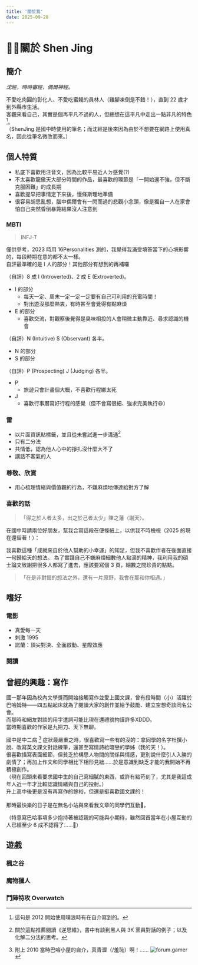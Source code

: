 ```yaml
---
title: '關於我'
date: 2025-09-28
---
```


# 🙋‍♂️關於 Shen Jing

## 簡介

*沈經，時時審經，偶爾神經。*  

不愛吃肉圓的彰化人、不愛吃蜜餞的員林人（雞腳凍倒是不錯！），直到 22 歲才到外縣市生活。  
客觀來看自己，其實是個再平凡不過的人，但總想在這平凡中走出一點非凡的特色[^plurk]。  
（ShenJing 是國中時使用的筆名；而沈經是後來因為由於不想要在網路上使用真名，因此從筆名微改而來。）

## 個人特質

- 私底下喜歡用注音文，因為比較平易近人ㄉ感覺(?)
- 不太喜歡龍傲天大部分時間的作品，最喜歡的環節是「一開始還不強，但不斷克服困難」的成長期
- 喜歡提早把事情定下來後，慢條斯理地準備
- 很容易胡思亂想，腦中偶爾會有一閃而過的悲觀小念頭，像是獨自一人在家會怕自己突然昏倒暴斃結果沒人注意到

### MBTI

> INFJ-T

僅供參考，2023 時用 16Personalities 測的，我覺得我滿受填答當下的心境影響的，每段時期在意的都不太一樣。  
自評最準確的是 I 人的部分！其他部分有想到的再補囉

（自評）8 成 I (Introverted)、2 成 E (Extroverted)。

- I 的部分
  - 每天一定、周末一定一定一定要有自己可利用的充電時間！
  - 對出遊沒那麼熱衷，有時甚至會覺得有點麻煩
- E 的部分
  - 喜歡交流，對觀察後覺得是臭味相投的人會稍微主動靠近、尋求認識的機會

（自評）N (Intuitive) S (Observant) 各半。

- N 的部分
- S 的部分

（自評）P (Prospecting) J (Judging) 各半。

- P
  - 旅遊只會計畫個大概，不喜歡行程綁太死
- J
  - 喜歡行事曆寫好行程的感覺（但不會寫很細、強求完美執行😆）

### 雷

- 以片面資訊貼標籤，並且從未嘗試進一步溝通[^ThinkAgain]
- 只有二分法
- 共情低，認為他人心中的掙扎沒什麼大不了
- 講話不客氣的人

### 尊敬、欣賞

- 用心梳理情緒與價值觀的行為，不嫌麻煩地傳達給對方了解

### 喜歡的話

> 「得之於人者太多，出之於己者太少」陳之藩〈謝天〉。

在國中時請兩位好朋友，幫我合寫這段在便條紙上，以供我不時檢視（2025 的現在還留著！）：

我喜歡這種「成就來自於他人幫助的小幸運」的知足，但我不喜歡作者在後面直接一句歸給天的想法。
為了實踐自己不嫌麻煩細數他人點滴的精神，我利用我的碩士論文致謝把很多人都寫了進去，應該要寫個 3 頁，細數之間珍貴的點點。

> 「在是非對錯的想法之外，還有一片原野，我會在那和你相遇。」

## 嗜好

### 電影

- 真愛每一天
- 刺激 1995
- 諾蘭：頂尖對決、全面啟動、星際效應

### 閱讀


## 曾經的興趣：寫作

國一那年因為校內文學獎而開始接觸寫作並愛上國文課，曾有段時間（小）活躍於巴哈姆特——四五點起床就為了閱讀大家的創作並給予鼓勵、建立空想奇談同名公會。  
而那時和網友對談的用字遣詞可能比現在還禮貌拘謹許多XDDD。  
當時期喜歡的作家是九把刀、天下無聊。  

國中是中二病 [^baha] 症狀最嚴重之時，很喜歡寫一些有的沒的：拿同學的名字杜撰小說、改寫英文課文對話練筆，還甚至寫情詩給暗戀的學姊（我的天！）。  
很喜歡描寫表面細節，但貧乏於構思人物間的關係與情感，更別說什麼引人入勝的劇情了；再加上作文和同學相比下相形見絀……於是意識到缺乏才能的我開始不再積極創作。  
（現在回頭來看要求國中生的自己寫細膩的東西，或許有點苛刻了，尤其是我這成年人近一年才比較認識情緒與自己的投射。）  
升上高中後更是沒有再寫作的餘裕，但還是挺喜歡國文課的！  
<br />
那時最快樂的日子是在無名小站與來看我文章的同學們互動🥲。
  
（特意寫巴哈事項多少抱持著被認親的可能與小期待，雖然回首當年在小屋互動的人已經至少 6 成不認得了……🥹）

## 遊戲

### 楓之谷

### 魔物獵人

### 鬥陣特攻 Overwatch


[^baha]: 附上 2010 當時巴哈小屋的自介，真青澀（/羞恥）啊！……
![forum.gamer](/img/img_about/2025-10-06forumgamer.png)

[^plurk]: 這句是 2012 開始使用噗浪時有在自介寫到的。

[^ThinkAgain]: 關於這點推薦閱讀《逆思維》，書中有談到黑人與 3K 黨員對話的例子；以及化解二分法的思考。